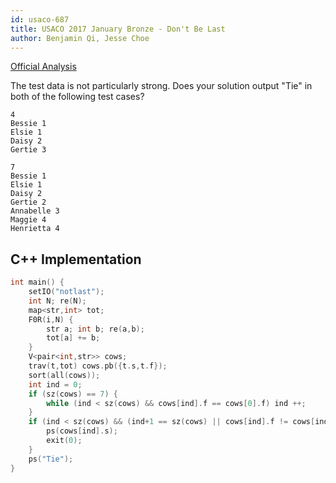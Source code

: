 ```yaml
---
id: usaco-687
title: USACO 2017 January Bronze - Don't Be Last
author: Benjamin Qi, Jesse Choe
---
```


[Official Analysis](http://www.usaco.org/current/data/sol_notlast_bronze_jan17.html)

The test data is not particularly strong. Does your solution output "Tie" in both of the following test cases?

```
4
Bessie 1
Elsie 1 
Daisy 2
Gertie 3
```

```
7
Bessie 1
Elsie 1
Daisy 2 
Gertie 2
Annabelle 3
Maggie 4
Henrietta 4
```

<LanguageSection>

<CPPSection>

## C++ Implementation

```cpp
int main() {
	setIO("notlast");
	int N; re(N);
	map<str,int> tot;
	F0R(i,N) {
		str a; int b; re(a,b);
		tot[a] += b;
	}
	V<pair<int,str>> cows;
	trav(t,tot) cows.pb({t.s,t.f});
	sort(all(cows));
	int ind = 0;
	if (sz(cows) == 7) {
		while (ind < sz(cows) && cows[ind].f == cows[0].f) ind ++;
	}
	if (ind < sz(cows) && (ind+1 == sz(cows) || cows[ind].f != cows[ind+1].f)) {
		ps(cows[ind].s);
		exit(0);
	}
	ps("Tie");
}
```

</CPPSection>

</LanguageSection>